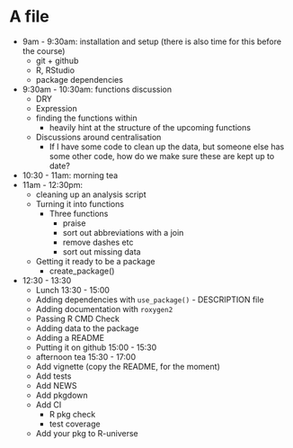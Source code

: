 # A file

- 9am - 9:30am: installation and setup (there is also time for this before the course)
  - git + github
  - R, RStudio
  - package dependencies
- 9:30am - 10:30am: functions discussion
  - DRY
  - Expression
  - finding the functions within
    - heavily hint at the structure of the upcoming functions
  - Discussions around centralisation
    - If I have some code to clean up the data, but someone else has some other code, how do we make sure these are kept up to date?
- 10:30 - 11am: morning tea
- 11am - 12:30pm: 
  - cleaning up an analysis script
  - Turning it into functions
    - Three functions
       - praise
       - sort out abbreviations with a join
       - remove dashes etc
       - sort out missing data
  - Getting it ready to be a package
    - create_package()
- 12:30 - 13:30
  - Lunch
13:30 - 15:00
  - Adding dependencies with `use_package()` - DESCRIPTION file
  - Adding documentation with `roxygen2`
  - Passing R CMD Check
  - Adding data to the package
  - Adding a README
  - Putting it on github
15:00 - 15:30
  - afternoon tea
15:30 - 17:00
  - Add vignette (copy the README, for the moment)
  - Add tests 
  - Add NEWS
  - Add pkgdown
  - Add CI
    - R pkg check
    - test coverage
  - Add your pkg to R-universe
